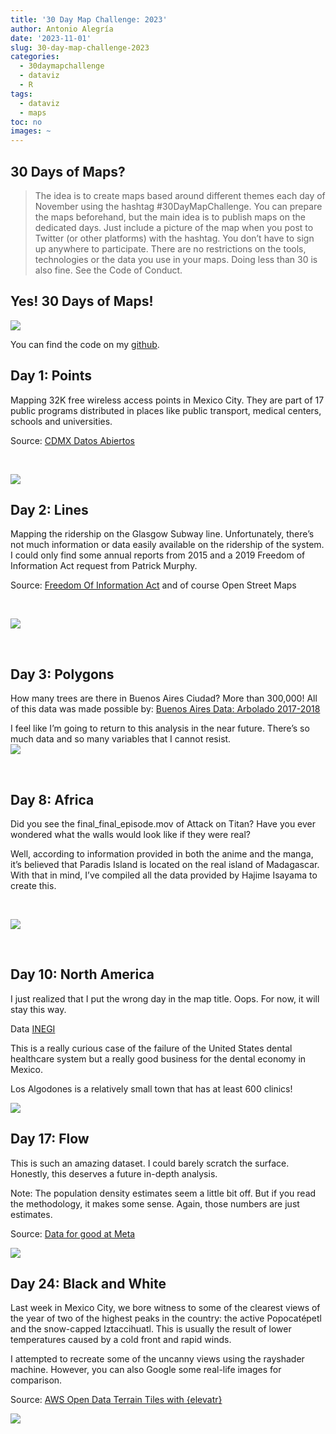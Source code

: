 ```yaml
---
title: '30 Day Map Challenge: 2023'
author: Antonio Alegría
date: '2023-11-01'
slug: 30-day-map-challenge-2023
categories:
  - 30daymapchallenge
  - dataviz
  - R
tags:
  - dataviz
  - maps
toc: no
images: ~
---
```


## 30 Days of Maps?

>The idea is to create maps based around different themes each day of November using the hashtag #30DayMapChallenge. You can prepare the maps beforehand, but the main idea is to publish maps on the dedicated days. Just include a picture of the map when you post to Twitter (or other platforms) with the hashtag. You don't have to sign up anywhere to participate. There are no restrictions on the tools, technologies or the data you use in your maps. Doing less than 30 is also fine. See the Code of Conduct.
<br>

## Yes! 30 Days of Maps!

![](figures/30dmc-2023.png)
<br>

You can find the code on my [github](https://bit.ly/3Us4COu). 


## Day 1: Points

Mapping 32K free wireless access points in Mexico City. They are part of 17 public programs distributed in places like public transport, medical centers, schools and universities. 

Source: [CDMX Datos Abiertos](https://datos.cdmx.gob.mx/dataset/puntos-de-acceso-wifi-en-la-ciudad-de-mexico)

<br>

![](figures/day1-points.png)
<br>

## Day 2: Lines

Mapping the ridership on the Glasgow Subway line. Unfortunately, there's not much information or data easily available on the ridership of the system. I could only find some annual reports from 2015 and a 2019 Freedom of Information Act request from Patrick Murphy.


Source: [Freedom Of Information Act](https://www.whatdotheyknow.com/request/request_for_some_usage_statistic_7#incoming-1291508) and of course Open Street Maps

<br>

![](figures/day2-lines.png)

<br>


## Day 3: Polygons

How many trees are there in Buenos Aires Ciudad? More than 300,000! All of this data was made possible by: [Buenos Aires Data: Arbolado 2017-2018](https://data.buenosaires.gob.ar/dataset/arbolado-publico-lineal/resource/51668e94-12af-401f-aba5-84476f78bb9d)

I feel like I'm going to return to this analysis in the near future. There's so much data and so many variables that I cannot resist.
<br>
![](figures/day3-polygons.png)

<br>

## Day 8: Africa

Did you see the final_final_episode.mov of Attack on Titan? Have you ever wondered what the walls would look like if they were real?

Well, according to information provided in both the anime and the manga, it's believed that Paradis Island is located on the real island of Madagascar. With that in mind, I've compiled all the data provided by Hajime Isayama to create this.

<br>

![](figures/day8-africa.png)

<br>

## Day 10: North America


I just realized that I put the wrong day in the map title. Oops. For now, it will stay this way.

Data [INEGI](https://www.inegi.org.mx/)

This is a really curious case of the failure of the United States dental healthcare system but a really good business for the dental economy in Mexico.

Los Algodones is a relatively small town that has at least 600 clinics!

![](figures/day10-northamerica.png)

## Day 17: Flow

This is such an amazing dataset. I could barely scratch the surface. Honestly, this deserves a future in-depth analysis.

Note: The population density estimates seem a little bit off. But if you read the methodology, it makes some sense. Again, those numbers are just estimates.

Source: [Data for good at Meta](https://facebookincubator.github.io/CommutingZones/docs/intro/)

![](figures/day17-flow.png)

## Day 24: Black and White

Last week in Mexico City, we bore witness to some of the clearest views of the year of two of the highest peaks in the country: the active Popocatépetl and the snow-capped Iztaccihuatl. This is usually the result of lower temperatures caused by a cold front and rapid winds. 

I attempted to recreate some of the uncanny views using the rayshader machine. However, you can also Google some real-life images for comparison.

Source: [AWS Open Data Terrain Tiles with {elevatr}](https://registry.opendata.aws/terrain-tiles/)

![](figures/day24-blackwhite.jpg)